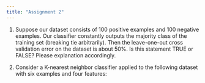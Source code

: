 ```yaml
---
title: "Assignment 2"
---
```


1. Suppose our dataset consists of 100 positive examples and 100 negative examples.
Our classifier constantly outputs the majority class of the training set (breaking tie arbitrarily).
Then the leave-one-out cross validation error on the dataset is about 50%.
Is this statement TRUE or FALSE? Please explanation accordingly.

2. Consider a K-nearest neighbor classifier applied to the following dataset with six
examples and four features:
